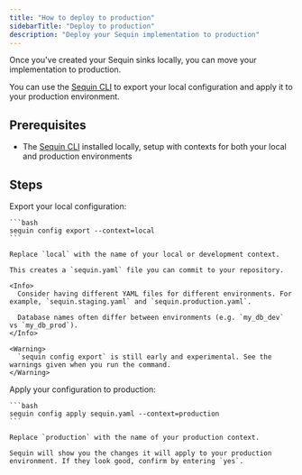 ```yaml
---
title: "How to deploy to production"
sidebarTitle: "Deploy to production"
description: "Deploy your Sequin implementation to production"
---
```


Once you've created your Sequin sinks locally, you can move your implementation to production.

You can use the [Sequin CLI](/reference/cli/overview) to export your local configuration and apply it to your production environment.

## Prerequisites

- The [Sequin CLI](/reference/cli/overview) installed locally, setup with contexts for both your local and production environments

## Steps

<Steps>
  <Step title="Export your configuration">
    Export your local configuration:

    ```bash
    sequin config export --context=local
    ```

    Replace `local` with the name of your local or development context.

    This creates a `sequin.yaml` file you can commit to your repository.

    <Info>
      Consider having different YAML files for different environments. For example, `sequin.staging.yaml` and `sequin.production.yaml`.

      Database names often differ between environments (e.g. `my_db_dev` vs `my_db_prod`).
    </Info>

    <Warning>
      `sequin config export` is still early and experimental. See the warnings given when you run the command.
    </Warning>
  </Step>

  <Step title="Apply to production">
    Apply your configuration to production:

    ```bash
    sequin config apply sequin.yaml --context=production
    ```

    Replace `production` with the name of your production context.

    Sequin will show you the changes it will apply to your production environment. If they look good, confirm by entering `yes`.
  </Step>
</Steps>